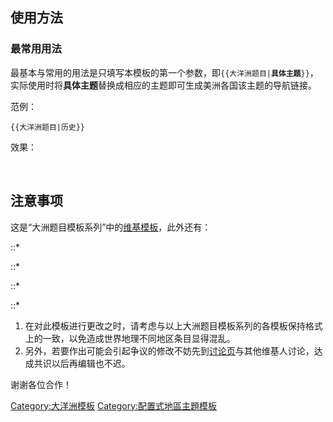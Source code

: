 <includeonly><!-- 在這裡加入模板的保護標識 --></includeonly><noinclude>{{template doc page viewed directly}}</noinclude>
== 使用方法 ==
=== 最常用用法 ===
最基本与常用的用法是只填写本模板的第一个参数，即<code><nowiki>{{大洋洲题目|</nowiki>'''具体主题'''<nowiki>}}</nowiki></code>，实际使用时将'''具体主题'''替换成相应的主题即可生成美洲各国该主题的导航链接。
;范例：
 <code><nowiki>{{大洋洲题目|历史}}</nowiki></code>
;效果：
{{大洋洲题目|历史}}<br />

==注意事项==
这是“大洲题目模板系列”中的[[Help:模板|维基模板]]，此外还有：
::*{{tl|亚洲题目}}
::*{{tl|非洲题目}}
::*{{tl|美洲题目}}
::*{{tl|欧洲题目}}
#在对此模板进行更改之时，请考虑与以上大洲题目模板系列的各模板保持格式上的一致，以免造成世界地理不同地区条目显得混乱。
#另外，若要作出可能会引起争议的修改不妨先到[[Template talk:大洋洲题目|讨论页]]与其他维基人讨论，达成共识以后再编辑也不迟。
谢谢各位合作！

<includeonly>
<!-- 本行下加入模板的分類 -->
[[Category:大洋洲模板]]
[[Category:配置式地區主題模板]]
</includeonly>
